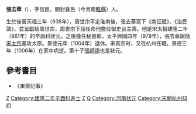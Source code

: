 '''張去華'''（{{bd|938年||1006年||Z张}}），字信臣。開封襄邑（今河南[[睢縣|睢縣]]）人。

生於後晉天福三年（938年），周世宗平定淮南後，張去華寫下《南征賦》、《治民論》，並呈獻給周世宗，周世宗下詔任命他擔任御史台主簿。他是宋太祖建隆二年（961年）的辛酉科狀元。之後擔任秘書郎。太平興國四年（979年），張去華跟隨[[宋太宗|宋太宗]]進攻太原。景德元年（1004年）退休。宋真宗时，又在杭州任職。景德三年（1006年）在家中病逝。第十子[[張師德|張師德]]也是狀元。

==參考書目==
* 《東齋記事》

{{宋朝人物小作品}}
{{建隆二年辛酉科進士}}
{{河南状元}}
[[Category:宋朝狀元|Z]]
[[Category:建隆二年辛酉科進士|Category:建隆二年辛酉科進士]]
[[Category:睢县人|Z]]
[[Category:張姓|Q]]
[[Category:河南状元|Category:河南状元]]
[[Category:宋朝杭州知府|Category:宋朝杭州知府]]